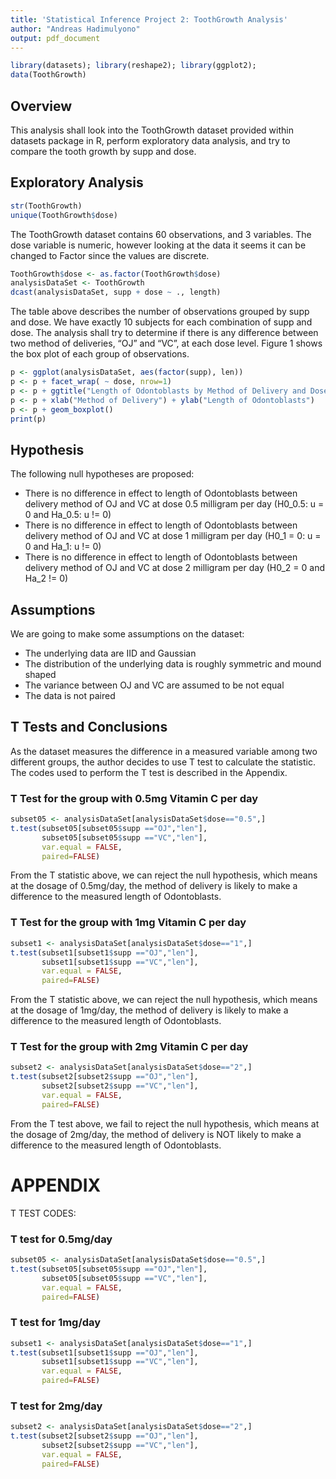 ```yaml
---
title: 'Statistical Inference Project 2: ToothGrowth Analysis'
author: "Andreas Hadimulyono"
output: pdf_document
---
```



``` r
library(datasets); library(reshape2); library(ggplot2);
data(ToothGrowth)
```

## Overview

This analysis shall look into the ToothGrowth dataset provided within datasets package in R, perform exploratory data analysis, and try to compare the tooth growth by supp and dose.

## Exploratory Analysis

``` r
str(ToothGrowth)
unique(ToothGrowth$dose)
```

The ToothGrowth dataset contains 60 observations, and 3 variables. The dose variable is numeric, however looking at the data it seems it can be changed to Factor since the values are discrete.

``` r
ToothGrowth$dose <- as.factor(ToothGrowth$dose)
analysisDataSet <- ToothGrowth
dcast(analysisDataSet, supp + dose ~ ., length)
```

The table above describes the number of observations grouped by supp and dose. We have exactly 10 subjects for each combination of supp and dose. The analysis shall try to determine if there is any difference between two method of deliveries, "OJ" and "VC", at each dose level. Figure 1 shows the box plot of each group of observations.

``` r
p <- ggplot(analysisDataSet, aes(factor(supp), len))
p <- p + facet_wrap( ~ dose, nrow=1)
p <- p + ggtitle("Length of Odontoblasts by Method of Delivery and Dose")
p <- p + xlab("Method of Delivery") + ylab("Length of Odontoblasts") 
p <- p + geom_boxplot()
print(p)

```

## Hypothesis

The following null hypotheses are proposed:

- There is no difference in effect to length of Odontoblasts between delivery method of OJ and VC at dose 0.5 milligram per day (H0_0.5: u = 0 and Ha_0.5: u != 0)
- There is no difference in effect to length of Odontoblasts between delivery method of OJ and VC at dose 1 milligram per day (H0_1 = 0: u = 0 and Ha_1: u != 0)
- There is no difference in effect to length of Odontoblasts between delivery method of OJ and VC at dose 2 milligram per day (H0_2 = 0 and Ha_2 != 0)

## Assumptions

We are going to make some assumptions on the dataset:

- The underlying data are IID and Gaussian
- The distribution of the underlying data is roughly symmetric and mound shaped
- The variance between OJ and VC are assumed to be not equal
- The data is not paired

## T Tests and Conclusions

As the dataset measures the difference in a measured variable among two different groups, the author decides to use T test to calculate the statistic. The codes used to perform the T test is described in the Appendix.

### T Test for the group with 0.5mg Vitamin C per day

``` r
subset05 <- analysisDataSet[analysisDataSet$dose=="0.5",]
t.test(subset05[subset05$supp =="OJ","len"], 
       subset05[subset05$supp =="VC","len"],
       var.equal = FALSE,
       paired=FALSE)

```

From the T statistic above, we can reject the null hypothesis, which means at the dosage of 0.5mg/day, the method of delivery is likely to make a difference to the measured length of Odontoblasts.

### T Test for the group with 1mg Vitamin C per day

``` r
subset1 <- analysisDataSet[analysisDataSet$dose=="1",]
t.test(subset1[subset1$supp =="OJ","len"], 
       subset1[subset1$supp =="VC","len"],
       var.equal = FALSE,
       paired=FALSE)

```

From the T statistic above, we can reject the null hypothesis, which means at the dosage of 1mg/day, the method of delivery is likely to make a difference to the measured length of Odontoblasts.

### T Test for the group with 2mg Vitamin C per day

``` r
subset2 <- analysisDataSet[analysisDataSet$dose=="2",]
t.test(subset2[subset2$supp =="OJ","len"], 
       subset2[subset2$supp =="VC","len"],
       var.equal = FALSE,
       paired=FALSE)

```

From the T test above, we fail to reject the null hypothesis, which means at the dosage of 2mg/day, the method of delivery is NOT likely to make a difference to the measured length of Odontoblasts.

\newpage

# APPENDIX

T TEST CODES:

### T test for 0.5mg/day 

``` r
subset05 <- analysisDataSet[analysisDataSet$dose=="0.5",]
t.test(subset05[subset05$supp =="OJ","len"], 
       subset05[subset05$supp =="VC","len"],
       var.equal = FALSE,
       paired=FALSE)

```

### T test for 1mg/day 

``` r
subset1 <- analysisDataSet[analysisDataSet$dose=="1",]
t.test(subset1[subset1$supp =="OJ","len"], 
       subset1[subset1$supp =="VC","len"],
       var.equal = FALSE,
       paired=FALSE)

```

### T test for 2mg/day 

``` r
subset2 <- analysisDataSet[analysisDataSet$dose=="2",]
t.test(subset2[subset2$supp =="OJ","len"], 
       subset2[subset2$supp =="VC","len"],
       var.equal = FALSE,
       paired=FALSE)

```
